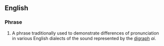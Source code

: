 ==English==

===Phrase===
{{infl|en|phrase|head=[[the|The]] [[rain]] [[in]] [[Spain]] [[fall]]s [[mainly]] [[in]] [[the]] [[plain]]}}

# {{dated}} A phrase traditionally used to demonstrate differences of pronunciation in various English dialects of the sound represented by the [[digraph]] ''ai''.